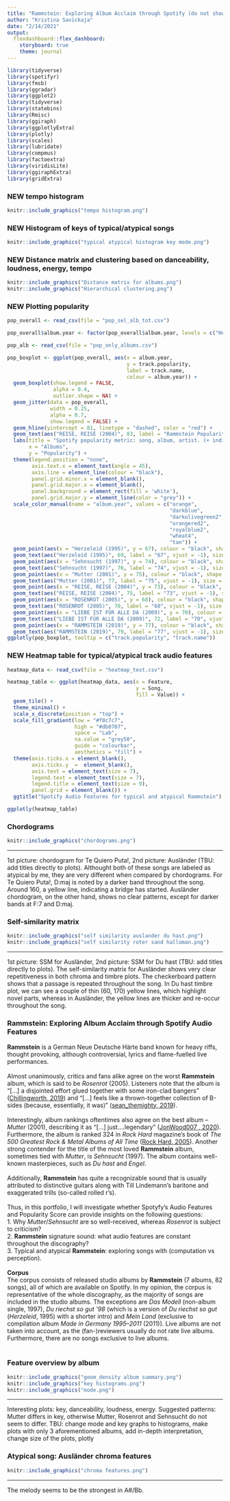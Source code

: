 ```yaml
---
title: "Rammstein: Exploring Album Acclaim through Spotify (do not show in class) Portfolio is a mess, but im working on it!"
author: "Kristina Savickaja"
date: "2/14/2021"
output: 
  flexdashboard::flex_dashboard:
    storyboard: true
    theme: journal
---
```

```r
library(tidyverse)
library(spotifyr)
library(fmsb)
library(ggradar)
library(ggplot2)
library(tidyverse)
library(statebins)
library(Rmisc)
library(ggiraph)
library(ggplotlyExtra)
library(plotly)
library(scales)
library(lubridate)
library(compmus)
library(factoextra)
library(viridisLite)
library(ggiraphExtra)
library(gridExtra)
```

### NEW tempo histogram
```r
knitr::include_graphics("tempo histogram.png")
```

### NEW Histogram of keys of typical/atypical songs
```r
knitr::include_graphics("typical atypical histogram key mode.png")
```

### NEW Distance matrix and clustering based on danceability, loudness, energy, tempo
```r
knitr::include_graphics("Distance matrix for albums.png")
knitr::include_graphics("Hierarchical clustering.png")
```

### NEW Plotting popularity
```r
pop_overall <- read_csv(file = "pop_sel_alb_tot.csv")

pop_overall$album.year <- factor(pop_overall$album.year, levels = c("Herzeleid (1995)", "Sehnsucht (1997)", "Mutter (2001)", "REISE, REISE (2004)", "ROSENROT (2005)", "LIEBE IST FÜR ALLE DA (2009)", "RAMMSTEIN (2019)"))

pop_alb <- read_csv(file = "pop_only_albums.csv")

pop_boxplot <- ggplot(pop_overall, aes(x = album.year, 
                                       y = track.popularity,
                                       label = track.name,
                                       colour = album.year)) +
  geom_boxplot(show.legend = FALSE,
               alpha = 0.4,
               outlier.shape = NA) +
  geom_jitter(data = pop_overall, 
              width = 0.25, 
              alpha = 0.7,
              show.legend = FALSE) +
  geom_hline(yintercept = 81, linetype = "dashed", color = "red") +
  geom_text(aes("REISE, REISE (2004)", 83, label = "Rammstein Popularity", vjust = -1), colour = "black") +
  labs(title = "Spotify popularity metric: song, album, artist. (+ indicates album's popularity)",
       x = "Albums",
       y = "Popularity") +
  theme(legend.position = "none",
        axis.text.x = element_text(angle = 45),
        axis.line = element_line(colour = "black"),
        panel.grid.minor.x = element_blank(),
        panel.grid.major.x = element_blank(),
        panel.background = element_rect(fill = 'white'),
        panel.grid.major.y = element_line(color = "grey")) +
  scale_color_manual(name = "album.year", values = c("orange", 
                                                     "darkblue", 
                                                     "darkolivegreen2", 
                                                     "orangered2", 
                                                     "royalblue2", 
                                                     "wheat4", 
                                                     "tan")) +
  geom_point(aes(x = "Herzeleid (1995)", y = 67), colour = "black", shape = 3) +
  geom_text(aes("Herzeleid (1995)", 69, label = "67", vjust = -1), size = 3, colour = "black") + 
  geom_point(aes(x = "Sehnsucht (1997)", y = 74), colour = "black", shape = 3) +
  geom_text(aes("Sehnsucht (1997)", 76, label = "74", vjust = -1), size = 3, colour = "black") + 
  geom_point(aes(x = "Mutter (2001)", y = 75), colour = "black", shape = 3) +
  geom_text(aes("Mutter (2001)", 77, label = "75", vjust = -1), size = 3, colour = "black") + 
  geom_point(aes(x = "REISE, REISE (2004)", y = 73), colour = "black", shape = 3) +
  geom_text(aes("REISE, REISE (2004)", 75, label = "73", vjust = -1), size = 3, colour = "black") + 
  geom_point(aes(x = "ROSENROT (2005)", y = 68), colour = "black", shape = 3) +
  geom_text(aes("ROSENROT (2005)", 70, label = "68", vjust = -1), size = 3, colour = "black") + 
  geom_point(aes(x = "LIEBE IST FÜR ALLE DA (2009)", y = 70), colour = "black", shape = 3) +
  geom_text(aes("LIEBE IST FÜR ALLE DA (2009)", 72, label = "70", vjust = -1), size = 3, colour = "black") + 
  geom_point(aes(x = "RAMMSTEIN (2019)", y = 77), colour = "black", shape = 3) + 
  geom_text(aes("RAMMSTEIN (2019)", 79, label = "77", vjust = -1), size = 3, colour = "black")
ggplotly(pop_boxplot, tooltip = c("track.popularity", "track.name"))
```

### NEW Heatmap table for typical/atypical track audio features
```r
heatmap_data <- read_csv(file = "heatmap_test.csv")

heatmap_table <- ggplot(heatmap_data, aes(x = Feature, 
                                          y = Song, 
                                          fill = Value)) +
  geom_tile() + 
  theme_minimal() + 
  scale_x_discrete(position = "top") + 
  scale_fill_gradient(low = "#f0c7c7",
                      high = "#db0707",
                      space = "Lab",
                      na.value = "grey50",
                      guide = "colourbar",
                      aesthetics = "fill") + 
  theme(axis.ticks.x = element_blank(),
        axis.ticks.y  =  element_blank(),
        axis.text = element_text(size = 7),
        legend.text = element_text(size = 7),
        legend.title = element_text(size = 9),
        panel.grid = element_blank()) +
  ggtitle("Spotify Audio Features for typical and atypical Rammstein")

ggplotly(heatmap_table)
```

### Chordograms

```r
knitr::include_graphics("chordograms.png")
```

***
1st picture: chordogram for Te Quiero Puta!, 2nd picture: Ausländer (TBU: add titles directly to plots).
Althought both of these songs are labeled as atypical by me, they are very different when compared by chordograms. For Te Quiero Puta!, D:maj is noted by a darker band throughout the song. Around 160, a yellow line, indicating a bridge has started.
Ausländer chordogram, on the other hand, shows no clear patterns, except for darker bands at F:7 and D:maj.


### Self-similarity matrix

```r
knitr::include_graphics("self similarity auslander du hast.png")
knitr::include_graphics("self similarity roter sand halloman.png")
```

***
1st picture: SSM for Ausländer, 2nd picture: SSM for Du hast (TBU: add titles directly to plots).
The self-similarity matrix for Ausländer shows very clear repetitiveness in both chroma and timbre plots. The checkerboard pattern shows that a passage is repeated throughout the song. In Du hast timbre plot, we can see a couple of thin (60, 170) yellow lines, which highlight novel parts, whereas in Ausländer, the yellow lines are thicker and re-occur throughout the song.


### Rammstein: Exploring Album Acclaim through Spotify Audio Features
**Rammstein** is a German Neue Deutsche Härte band known for heavy riffs, thought provoking, although controversial, lyrics and flame-fuelled live performances. \
\
Almost unanimously, critics and fans alike agree on the worst **Rammstein** album, which is said to be *Rosenrot* (2005). Listeners note that the album is “[…] a disjointed effort glued together with some iron-clad bangers” ([Chillingworth, 2019](https://www.loudersound.com/features/every-rammstein-album-ranked-from-worst-to-best)) and “[…] feels like a thrown-together collection of B-sides (because, essentially, it was)” ([sean_themighty, 2019](https://www.reddit.com/r/Rammstein/comments/ap83rs/anybody_agree/)). \
\
Interestingly, album rankings oftentimes also agree on the best album – *Mutter* (2001), describing it as “[…] just....legendary” ([JonWood007
, 2020](https://www.reddit.com/r/Rammstein/comments/gbbs9i/all_rammstein_albums_ranked_from_worst_to_best/)). Furthermore, the album is ranked 324 in *Rock Hard* magazine's book of *The 500 Greatest Rock & Metal Albums of All Time* ([Rock Hard, 2005](https://en.wikipedia.org/wiki/Mutter_(album)#cite_note-11)). Another strong contender for the title of the most loved **Rammstein** album, sometimes tied with *Mutter*, is *Sehnsucht* (1997). The album contains well-known masterpieces, such as *Du hast* and *Engel*. \
\
Additionally, **Rammstein** has quite a recognizable sound that is usually attributed to distinctive guitars along with Till Lindemann’s baritone and exaggerated trills (so-called rolled r’s). \
\
Thus, in this portfolio, I will investigate whether Spotyfy's Audio Features and Popularity Score can provide insights on the following questions: \
1. Why *Mutter*/*Sehnsucht* are so well-received, whereas *Rosenrot* is subject to criticism? \
2. **Rammstein** signature sound: what audio features are constant throughout the discography? \
3. Typical and atypical **Rammstein**: exploring songs with (computation vs perception). \
\
**Corpus** \
The corpus consists of released studio albums by **Rammstein** (7 albums, 82 songs), all of which are available on Spotify. In my opinion, the corpus is representative of the whole discography, as the majority of songs are included in the studio albums. The exceptions are *Das Modell* (non-album single, 1997), *Du riechst so gut '98* (which is a version of *Du riechst so gut* (*Herzeleid*, 1995) with a shorter intro) and *Mein Land* (exclusive to compilation album *Made in Germany 1995–2011* (2011)). Live albums are not taken into account, as the (fan-)reviewers usually do not rate live albums. Furthermore, there are no songs exclusive to live albums. \
\



### Feature overview by album

```r
knitr::include_graphics("geom_density album summary.png")
knitr::include_graphics("key histograms.png")
knitr::include_graphics("mode.png")
```

***

Interesting plots: key, danceability, loudness, energy.
Suggested patterns: Mutter differs in key, otherwise Mutter, Rosenrot and Sehnsucht do not seem to differ.
TBU: change mode and key graphs to histograms, make plots with only 3 aforementioned albums, add in-depth interpretation, change size of the plots, plotly

### Atypical song: Ausländer chroma features

```r
knitr::include_graphics("chroma features.png")
```


***
The melody seems to be the strongest in A#/Bb.
